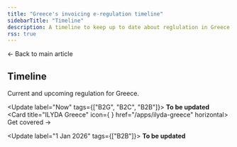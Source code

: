 ```yaml
---
title: "Greece's invoicing e-regulation timeline"
sidebarTitle: "Timeline"
description: A timeline to keep up to date about reglulation in Greece
rss: true
---
```



<Card title="Invoicing compliance in Greece" size="20" icon="book-open-lines" href="greece" horizontal>
  ← Back to main article
</Card>

## Timeline

Current and upcoming regulation for Greece.

<Update label="Now" tags={["B2G", "B2C", "B2B"]}>
  **To be updated**<br />
  <Columns cols="2">
  <Card title="ILYDA Greece" icon={<IlydaIcon size={24} /> } href="/apps/ilyda-greece" horizontal>
    Get covered →
  </Card>  </Columns>
</Update>


<Update label="1 Jan 2026" tags={["B2B"]}>
  **To be updated**<br />
</Update>

